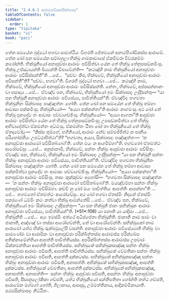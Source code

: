 ```yaml
---
title: "2.4.6.1 ආරාමපවිසනසික්ඛාපද"
tableOfContents: false
sidebar:
  order: 1
type: "tipitaka"
basket: "vi"
book: "paci"
---
```



<DynamicBreadcrumb />

<Division number="1021" book="paci">

<Paragraph number="3087" book="paci">
තේන සමයේන බුද්ධෝ භගවා සාවත්ථියං විහරති ජේතවනේ අනාථපිණ්ඩිකස්ස ආරාමේ. තේන ඛෝ පන සමයේන සම්බහුලා භික්ඛූ ගාමකාවාසේ ඒකචීවරා චීවරකම්මං කරෝන්ති. භික්ඛුනියෝ අනාපුච්ඡා ආරාමං පවිසිත්වා යේන තේ භික්ඛූ තේනුපසඞ්කමිංසු. භික්ඛූ උජ්ඣායන්ති ඛිය්‍යන්ති විපාචේන්ති—  “කථඤ්හි නාම භික්ඛුනියෝ අනාපුච්ඡා ආරාමං පවිසිස්සන්තී”ති …පේ…  “සච්චං කිර, භික්ඛවේ, භික්ඛුනියෝ අනාපුච්ඡා ආරාමං පවිසන්තී”ති? “සච්චං, භගවා”ති. විගරහි බුද්ධෝ භගවා …පේ…  කථඤ්හි නාම, භික්ඛවේ, භික්ඛුනියෝ අනාපුච්ඡා ආරාමං පවිසිස්සන්ති. නේතං, භික්ඛවේ, අප්පසන්නානං වා පසාදාය …පේ…  ඒවඤ්ච පන, භික්ඛවේ, භික්ඛුනියෝ ඉමං සික්ඛාපදං උද්දිසන්තු—
</Paragraph>

<Paragraph number="3088" book="paci">
<Emphasis>“යා පන භික්ඛුනී අනාපුච්ඡා ආරාමං පවිසේය්‍ය, පාචිත්තියන්”</Emphasis>ති.
</Paragraph>

<Paragraph number="3089" book="paci">
ඒවඤ්චිදං භගවතා භික්ඛුනීනං සික්ඛාපදං පඤ්ඤත්තං හෝති.
</Paragraph>

</Division>
<Division number="1022" book="paci">

<Paragraph number="3090" book="paci">
තේන ඛෝ පන සමයේන තේ භික්ඛූ තම්හා ආවාසා පක්කමිංසු. භික්ඛුනියෝ—  “අය්‍යා පක්කන්තා”ති ආරාමං නාගමංසු. අථ ඛෝ තේ භික්ඛූ පුනදේව තං ආවාසං පච්චාගච්ඡිංසු. භික්ඛුනියෝ—  “අය්‍යා ආගතා”ති ආපුච්ඡා ආරාමං පවිසිත්වා යේන තේ භික්ඛූ තේනුපසඞ්කමිංසු; උපසඞ්කමිත්වා තේ භික්ඛූ අභිවාදේත්වා ඒකමන්තං අට්ඨංසු. ඒකමන්තං ඨිතා ඛෝ තා භික්ඛුනියෝ තේ භික්ඛූ ඒතදවෝචුං—  “කිස්ස තුම්හේ, භගිනියෝ, ආරාමං නේව සම්මජ්ජිත්ථ න පානීයං පරිභෝජනීයං උපට්ඨාපිත්ථා”ති? “භගවතා, අය්‍යා, සික්ඛාපදං පඤ්ඤත්තං—  ‘න අනාපුච්ඡා ආරාමෝ පවිසිතබ්බෝ’ති. තේන මයං න ආගමිම්හා”ති. භගවතෝ ඒතමත්ථං ආරෝචේසුං …පේ…  අනුජානාමි, භික්ඛවේ, සන්තං භික්ඛුං ආපුච්ඡා ආරාමං පවිසිතුං. ඒවඤ්ච පන, භික්ඛවේ, භික්ඛුනියෝ ඉමං සික්ඛාපදං උද්දිසන්තු—
</Paragraph>

<Paragraph number="3091" book="paci">
<Emphasis>“යා පන භික්ඛුනී සන්තං භික්ඛුං අනාපුච්ඡා ආරාමං පවිසේය්‍ය, පාචිත්තියන්”</Emphasis>ති.
</Paragraph>

<Paragraph number="3092" book="paci">
ඒවඤ්චිදං භගවතා භික්ඛුනීනං සික්ඛාපදං පඤ්ඤත්තං හෝති.
</Paragraph>

</Division>
<Division number="1023" book="paci">

<Paragraph number="3093" book="paci">
තේන ඛෝ පන සමයේන තේ භික්ඛූ තම්හා ආවාසා පක්කමිත්වා පුනදේව තං ආවාසං පච්චාගච්ඡිංසු. භික්ඛුනියෝ—  “අය්‍යා පක්කන්තා”ති අනාපුච්ඡා ආරාමං පවිසිංසු. තාසං කුක්කුච්චං අහෝසි—  “භගවතා සික්ඛාපදං පඤ්ඤත්තං—  ‘න සන්තං භික්ඛුං අනාපුච්ඡා ආරාමෝ පවිසිතබ්බෝ’ති. මයඤ්චම්හා සන්තං භික්ඛුං අනාපුච්ඡා ආරාමං පවිසිම්හා. කච්චි නු ඛෝ මයං පාචිත්තියං ආපත්තිං ආපන්නා”ති …පේ…  භගවතෝ ඒතමත්ථං ආරෝචේසුං. අථ ඛෝ භගවා ඒතස්මිං නිදානේ ඒතස්මිං පකරණේ ධම්මිං කථං කත්වා භික්ඛූ ආමන්තේසි …පේ…  ඒවඤ්ච පන, භික්ඛවේ, භික්ඛුනියෝ ඉමං සික්ඛාපදං උද්දිසන්තු—
</Paragraph>

</Division>
<Division number="1024" book="paci">

<Paragraph number="3094" book="paci">
<Emphasis>“යා පන භික්ඛුනී ජානං සභික්ඛුකං ආරාමං අනාපුච්ඡා පවිසේය්‍ය, පාචිත්තියන්”</Emphasis>ති. (*51*:<Emphasis>106</Emphasis>)
</Paragraph>

</Division>
<Division number="1025" book="paci">

<Paragraph number="3095" book="paci">
<Emphasis>යා පනා</Emphasis>ති යා යාදිසා …පේ…  <Emphasis>භික්ඛුනී</Emphasis>ති …පේ…  අයං ඉමස්මිං අත්ථේ අධිප්පේතා භික්ඛුනීති.
</Paragraph>

<Paragraph number="3096" book="paci">
<Emphasis>ජානාති</Emphasis> නාම සාමං වා ජානාති, අඤ්ඤේ වා තස්සා ආරෝචේන්ති, තේ වා ආරෝචේන්ති.
</Paragraph>

<Paragraph number="3097" book="paci">
<Emphasis>සභික්ඛුකෝ</Emphasis> නාම ආරාමෝ යත්ථ භික්ඛූ රුක්ඛමූලේපි වසන්ති.
</Paragraph>

<Paragraph number="3098" book="paci">
<Emphasis>අනාපුච්ඡා ආරාමං පවිසේය්‍යා</Emphasis>ති භික්ඛුං වා සාමණේරං වා ආරාමිකං වා අනාපුච්ඡා පරික්ඛිත්තස්ස ආරාමස්ස පරික්ඛේපං අතික්කාමේන්තියා ආපත්ති පාචිත්තියස්ස. අපරික්ඛිත්තස්ස ආරාමස්ස උපචාරං ඕක්කමන්තියා ආපත්ති පාචිත්තියස්ස.
</Paragraph>

</Division>
<Division number="1026" book="paci">

<Paragraph number="3099" book="paci">
සභික්ඛුකේ සභික්ඛුකසඤ්ඤා සන්තං භික්ඛුං අනාපුච්ඡා ආරාමං පවිසති, ආපත්ති පාචිත්තියස්ස. සභික්ඛුකේ වේමතිකා සන්තං භික්ඛුං අනාපුච්ඡා ආරාමං පවිසති, ආපත්ති දුක්කටස්ස. සභික්ඛුකේ අභික්ඛුකසඤ්ඤා සන්තං භික්ඛුං අනාපුච්ඡා ආරාමං පවිසති, අනාපත්ති.
</Paragraph>

<Paragraph number="3100" book="paci">
අභික්ඛුකේ සභික්ඛුකසඤ්ඤා, ආපත්ති දුක්කටස්ස. අභික්ඛුකේ වේමතිකා, ආපත්ති දුක්කටස්ස. අභික්ඛුකේ අභික්ඛුකසඤ්ඤා, අනාපත්ති.
</Paragraph>

</Division>
<Division number="1027" book="paci">

<Paragraph number="3101" book="paci">
අනාපත්ති—  සන්තං භික්ඛුං ආපුච්ඡා පවිසති, අසන්තං භික්ඛුං අනාපුච්ඡා පවිසති, සීසානුලෝකිකා ගච්ඡති, යත්ථ භික්ඛුනියෝ සන්නිපතිතා හෝන්ති තත්ථ ගච්ඡති, ආරාමේන මග්ගෝ හෝති, ගිලානාය, ආපදාසු, උම්මත්තිකාය, ආදිකම්මිකායාති.

</Paragraph>
</Division>

<Paragraph number="3102" type="center" book="paci">
පඨමසික්ඛාපදං නිට්ඨිතං.
</Paragraph>